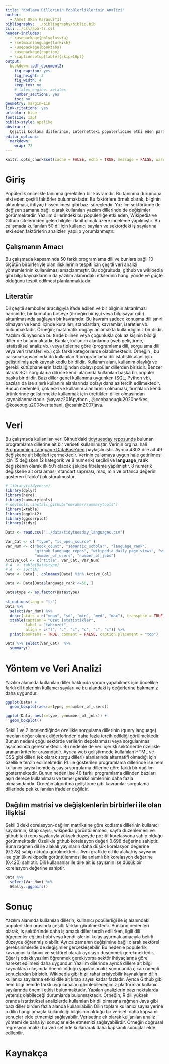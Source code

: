 ```yaml
---
title: "Kodlama Dillerinin Popülerliklerinin Analizi"
author: 
  - Ahmet Okan Karasu[^1]
bibliography: ../bibliography/biblio.bib
csl: ../csl/apa-tr.csl
header-includes:
  - \usepackage{polyglossia}
  - \setmainlanguage{turkish}
  - \usepackage{booktabs}
  - \usepackage{caption}
  - \captionsetup[table]{skip=10pt}
output:
  bookdown::pdf_document2:
    fig_caption: yes
    fig_height: 3
    fig_width: 4
    keep_tex: no
    # latex_engine: xelatex
    number_sections: yes
    toc: no
geometry: margin=1in
link-citations: yes
urlcolor: blue
fontsize: 12pt
biblio-style: apalike
abstract: |
  Çeşitli kodlama dillerinin, internetteki populerliğine etki eden parametreler belirlenmesi
editor_options:
  markdown:
    wrap: 72
---
```

 
```r
knitr::opts_chunk$set(cache = FALSE, echo = TRUE, message = FALSE, warning = FALSE)
```

<!-- ======================================================================= -->

<!-- ============================== NOTLAR ================================= -->

<!-- ======================================================================= -->
[^1]: 19080760, [Github Repo](https://github.com/ahmetokankarasu/Final_Odevi)

# Giriş

Popülerlik öncelikle tanınma gerektilen bir kavramdır. Bu tanınma durumuna etki eden çeşitli faktörler bulunmaktadır. Bu faktörlere örnek olarak, bilginin aktarılması, ihtiyaç hissedilmesi gibi bazı süreçlerdir. Yazılım sektöründe de değişen zamana bağlı olarak kullanılan yazılım dillerinde de değişimler görünmektedir. Yazılım dillerindeki bu popülerliğe etki eden, Wikipedia ve Github sitelerinden gelen bilgiler dahil olmak üzere inceleme yapılmıştır. Bu çalışmada kullanılan 50 dil için kullanıcı sayıları ve sektördeki iş sayılarına etki eden faktörlerin analizleri yapılıp yorumlanmıştır.



## Çalışmanın Amacı

Bu çalışmada kapsamında 50 farklı programlama dili ve bunlara bağlı 10 ölçütün birbirleriyle olan ilişkilerinin tespiti için çeşitli veri analizi yöntemlerinin kullanılması amaçlanmıştır. Bu doğrultuda, github ve wikipedia gibi bilgi kaynaklarının da yazılım alanındaki etkilerinin hangi yönde ve güçte olduğunu tespit edilmesi planlanmaktadır.

## Literatür

Dil çeşitli semboller aracılığıyla ifade edilen ve bir bilginin aktarılması haricinde, bir komutun birseye (örneğin bir işçi veya bilgisayar gibi) aktarılmasında sağlayan bir kavramdır. Bu kavram sadece konuşma dili sınırlı olmayan ve kendi içinde kuralları, standartları, kavramlar, isaretler vb. bulunmaktadır. Örneğin; matamatik doğayı anlamakta kullandığımız bir dildir.
Yazılım dünyasında bu türde bilinen veya çoğunlukla çok az kişinin bildiği diller de bulunmaktadır. Bunlar, kullanım alanlarına (web geliştirme, istatistiksel analiz vb.) veya tiplerine göre (programlama dili, sorgulama dili veya veri transferi vb.) çok farklı kategorilerde olabilmektedir. Örneğin , bu çalışma kapsamında da kullanılan R programlama dili istatistik alanı için geliştirilmiş açık kaynak kodlu bir dildir. Kullanım alanı, kullanım olaylığı ve gerekli kütüphanelerin fazlalığından dolayı popüler dillerden  birisidir. Benzer olarak SQL sorgulama dili ise kendi alanında kullanılan başka bir popüler başka bir dildir. Bazı diller genel kullanıma uygunken (SQL, Python vb), bazıları da ise sınırlı kullanım alanlarında dolayı daha az tercih edilmektedir. Bunun nedenleri, çok eski ve kullanım alanlarının olmaması, firmaların kendi ürünlerinde geliştirmekte kullanmak için ürettikleri diller olmasından kaynaklanmaktadır.  @ayvaz2016python , @ccobanouglu2020herkes, @koseouglu2008veritabani, @csahin2007java.


# Veri

Bu çalışmada kullanılan veri Github'daki  [tidytuesday reposunda](https://github.com/rfordatascience/tidytuesday/tree/master/data/2023/2023-03-21) bulunan programlama dillerine ait bir veriseti kullanılmıştır. Verinin orginal hali [Programming Language DataBase'den](https://pldb.com/)  paylaşılmıştır. Ayrıca 4303 dile ait  49 değişkene ait bilgileri içermektedir. Verinin çalışmaya uygun hale getirilmesi için 15 değişken (2 kategorik ve 8 numerik) seçildi ve **language_rank** değişkenin olarak ilk 50'ı olacak şekilde fitreleme yapılmıştır. 8 numerik değişkene ait ortalaması, standart sapması, max, min ve ortanca değerini gösteren (Tablo1) oluşturulmuştur.


```r
# library(tidyverse)
library(dplyr)
library(here)
library(summarytools)
# devtools::install_github("emraher/summarytools")
library(xtable) 
library(ggplot2)
library(ggcorrplot)
library(tidyr)

Data <- read.csv("../data/tidytuesday_languages.csv")

Var_Cat <- c( "type", "is_open_source" )
Var_Num <- c("book_count", "semantic_scholar", "language_rank", 
             "github_language_repos", "wikipedia_daily_page_views", "wikipedia_revision_count", 
             "number_of_users", "number_of_jobs")
Active_Col <- c("title", Var_Cat, Var_Num)
# A  <- table(Data$type)
# A  <- sort(A)
Data <- Data[ , colnames(Data) %in% Active_Col]

Data <- Data[Data$language_rank <=50, ]

Data$type <- as.factor(Data$type)
```

```r


st_options(lang = "tr")
Data %>%
  select(Var_Num) %>% 
  descr(stats = c("mean", "sd", "min", "med", "max"), transpose = TRUE) %>% 
  xtable(caption = "Özet İstatistikler",
         label = "tab:ozet",
         align = c("l", "c", "c", "c", "c", "c")) %>% 
  print(booktabs = TRUE, comment = FALSE, caption.placement = "top")
```


```r

Data %>% select(Var_Cat)  %>% 
  summary()

```


# Yöntem ve Veri Analizi

Yazılım alanında kullanılan diller hakkında yorum yapabilmek için öncelikle farklı dil tiplerinin kullanıcı sayıları ve bu alandaki iş değerlerine bakmamız daha uygundur. 


```r

ggplot(Data) +
  geom_boxplot(aes(x=type, y=number_of_users))

```
```r

ggplot(Data, aes(x=type, y=number_of_jobs)) +
  geom_boxplot()

```

Şekil 1 ve 2 incelendiğinde  özellikle sorgulama dillerinin (query language) median değer olarak diğerlerinden daha fazla tercih edildiği görülmektedir. Bunun nedeni çoğu sektörde verilerin depolanması veya sorgulanması aşamasında gerekmektedir. Bu nedenle de veri içerikli sektörlerde özellikle aranan kriterler arasındadır. Ayrıca web geliştirmede kullanılan HTML ve CSS gibi dilleri (ek olarak sorgu dilleri) alanlarında alternatifi olmadığı için özellikle tercih edilmektedir. PL ile gösterilen programlama dillerinde ise hem kullanıcı sayısı  hemde iş sayısı sorgulama dillerine göre farklı bir dağılım göstermektedir. Bunun nedeni ise 40 farklı programlama dilinden bazıları aşırı derece kullanılması ve temel gereksinimlerinin daha fazla olmasındandır. Örneğin algoritma geliştirme gibi kavramlar sorgulama dillerinde pek kullanılan ifadeler değildir.  


## Dağılım matrisi ve değişkenlerin birbirleri ile olan ilişkisi

Şekil 3'deki corelasyon-dağılım matriksine göre kodlama dillerinin kullanıcı sayılarının, kitap sayısı, wikipedia görüntülenmesi, sayfa düzenlemesi ve github'taki repo sayılarıyla yüksek düzeyde pozitif korelasyona sahip olduğu görünmektedir. Özellikle github korelasyon değeri 0.698 değerine sahiptir. Buna rağmen dil ile alakalı yayınların daha düşük korelasyon değerine (0.278) sahip olduğu görülmektedir. Aynı grafikte dil ile alakalı iş sayısının ise günlük wikipedia görüntülenmesi ile anlamlı bir korelasyon değerine (0.420) sahiptir. Dili kullananlar ile dile ait iş sayısının ise düşük bir korelasyon değerine sahiptir.


```r
Data %>%
  select(Var_Num) %>%
  GGally::ggpairs()

```


\newpage

# Sonuç

Yazılım alanında kullanılan dillerin, kullanıcı popülerliği ile iş alanındaki popülerlikleri arasında çeşitli farklar görülmektedir. Bunların nedenleri olarak, iş sektöründe daha iş amaçlı diller tercih edilirken, ilgili dili öğrenenler eğitim hobi veya kendi işlerini kolaylaştırmak amacıyla belirli düzeyde öğrenmiş olabilir. Ayrıca zamanın değişimine bağlı olarak sektörel gereksinimlerde de değişimler gerçekleşebilir. Bu nedenle popülerlik kavramını kullanıcı ve sektörel olarak ayrı ayrı düşünmek gerekmektedir. Eğer iş odaklı yazılım öğrenmek gerekiyorsa  sektör  ihtiyaçlarına göre hareket edilmesi daha uygundur. 
Yazılım dilerinde ayrıca dillere ait bilgi kaynaklara ulaşımda önemli olduğu yapılan analiz sonucunda çıkan önemli sonuçlardan birisidir. Wikipedia gibi hızlı rahat erişiyebilir kaynakların dilin kullanıcı sayılarına etkisi dile ait kitap sayısı kadar  fazladır. Ayrıca Github gibi hem bilgi hemde farklı uygulamaları görülebileceğimiz platformlar kullanıcı sayılarında önemli etkisi bulunmaktadır.
Yapılan  analizlerin bazı noktalarda yetersiz olabileceği durumlarda bulunmaktadır. Örneğin, R dili yüksek oranda istatistiksel analizlerde kullanılan bir dil olmasına rağmen Java gibi bazı diller birden fazla alanda kullanılabilir. Dilin toplam kullanıcı sayısı yerine o dilin hangi amaçla kullanıldığı bilgisinin olduğu bir veriseti daha kapsamlı sonuçlar elde etmemizi sağlayabilir. Verisetine ek olarak kullanılan analiz yöntemi de daha iyi sonuçlar elde etmemizi sağlayabilirdir. Örneğin doğrusal regresyon analizi bu veri setinde kullanarak daha kapsamlı sonuçlar elde edilebilir. 


\newpage

# Kaynakça {#references}

::: {#refs}
:::
